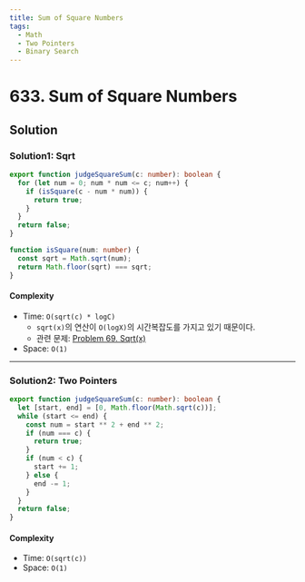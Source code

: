 ```yaml
---
title: Sum of Square Numbers
tags:
  - Math
  - Two Pointers
  - Binary Search
---
```


# 633. Sum of Square Numbers

<Badges>
  <LevelBadge level="medium" />
  <TopicBadge name="Math" slug="math" />
  <TopicBadge name="Two Pointers" slug="two-pointers" />
  <TopicBadge name="Binary Search" slug="binary-search" />
</Badges>

## Solution

### Solution1: Sqrt

```typescript filename="solution.ts" copy
export function judgeSquareSum(c: number): boolean {
  for (let num = 0; num * num <= c; num++) {
    if (isSquare(c - num * num)) {
      return true;
    }
  }
  return false;
}

function isSquare(num: number) {
  const sqrt = Math.sqrt(num);
  return Math.floor(sqrt) === sqrt;
}
```

#### Complexity

- Time: `O(sqrt(c) * logC)`
  - `sqrt(x)`의 연산이 `O(logX)`의 시간복잡도를 가지고 있기 때문이다.
  - 관련 문제: [Problem 69. Sqrt(x)](https://leetcode.com/problems/sqrtx)
- Space: `O(1)`

---

### Solution2: Two Pointers

```typescript filename="solution.ts" copy
export function judgeSquareSum(c: number): boolean {
  let [start, end] = [0, Math.floor(Math.sqrt(c))];
  while (start <= end) {
    const num = start ** 2 + end ** 2;
    if (num === c) {
      return true;
    }
    if (num < c) {
      start += 1;
    } else {
      end -= 1;
    }
  }
  return false;
}
```

#### Complexity

- Time: `O(sqrt(c))`
- Space: `O(1)`

<ProblemLink
  codingSite="leetcode"
  href="https://leetcode.com/problems/sum-of-square-numbers"
  title="Sum of Square Numbers"
/>
